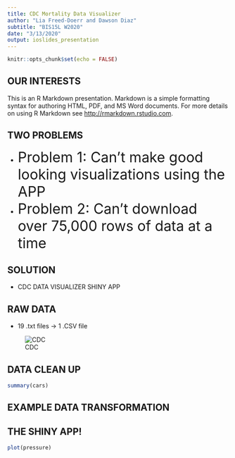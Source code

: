 ```yaml
---
title: CDC Mortality Data Visualizer
author: "Lia Freed-Doerr and Dawson Diaz"
subtitle: "BIS15L W2020"
date: "3/13/2020"
output: ioslides_presentation
---
```


```r
knitr::opts_chunk$set(echo = FALSE)
```


<!-- Lia -->
## OUR INTERESTS 

This is an R Markdown presentation. Markdown is a simple formatting syntax for authoring HTML, PDF, and MS Word documents. For more details on using R Markdown see <http://rmarkdown.rstudio.com>.

<!-- Dawson -->
## TWO PROBLEMS

- <font size="6">Problem 1: Can't make good looking visualizations using the APP </font>
- <font size="6">Problem 2: Can't download over 75,000 rows of data at a time </font>

<!-- Dawson -->
## SOLUTION

- CDC DATA VISUALIZER SHINY APP

<!-- Lia -->
## RAW DATA

- 19 .txt files ->  1 .CSV file


![CDC](images/cdcwonder.png)

<!-- Lia -->
## DATA CLEAN UP

```r
summary(cars)
```

<!-- Dawson -->
## EXAMPLE DATA TRANSFORMATION


<!-- Dawson -->
## THE SHINY APP!

```r
plot(pressure)
```


